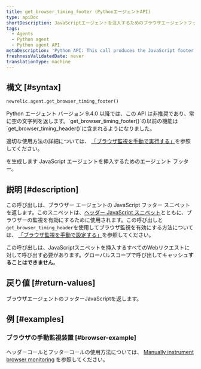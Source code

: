 ```yaml
---
title: get_browser_timing_footer (PythonエージェントAPI)
type: apiDoc
shortDescription: JavaScriptエージェントを注入するためのブラウザエージェントフッターを生成します。
tags:
  - Agents
  - Python agent
  - Python agent API
metaDescription: 'Python API: This call produces the JavaScript footer snippet used for setting up browser monitoring.'
freshnessValidatedDate: never
translationType: machine
---
```


## 構文 [#syntax]

```py
newrelic.agent.get_browser_timing_footer()
```

<Callout variant="important">
  Python エージェント バージョン 9.4.0 以降では、この API は非推奨であり、常に空の文字列を返します。`get_browser_timing_footer()`の以前の機能は`get_browser_timing_header()`に含まれるようになりました。

  適切な使用方法の詳細については、 [「ブラウザ監視を手動で実行する」](/docs/agents/python-agent/supported-features/page-load-timing-python#manual_instrumentation)を参照してください。
</Callout>

を生成します<InlinePopover type="browser"/> JavaScript エージェントを挿入するためのエージェント フッター。

## 説明 [#description]

この呼び出しは、ブラウザー エージェントの JavaScript フッター スニペットを返します。このスニペットは、[ヘッダー JavaScript スニペット](/docs/agents/python-agent/python-agent-api/get_browser_timing_header)とともに、ブラウザーの監視を有効にするために使用されます。この呼び出しと`get_browser_timing_header`を使用してブラウザ監視を有効にする方法については、 [「ブラウザ監視を手動で設定する」](/docs/agents/python-agent/supported-features/page-load-timing-python#manual_instrumentation)を参照してください。

この呼び出しは、JavaScriptスニペットを挿入するすべてのWebリクエストに対して呼び出す必要があります。グローバルスコープで呼び出してキャッシュ**することはできません**。

## 戻り値 [#return-values]

ブラウザエージェントのフッターJavaScriptを返します。

## 例 [#examples]

### ブラウザの手動監視装置 [#browser-example]

ヘッダーコールとフッターコールの使用方法については、 [Manually instrument browser monitoring](/docs/agents/python-agent/supported-features/page-load-timing-python#manual_instrumentation) を参照してください。